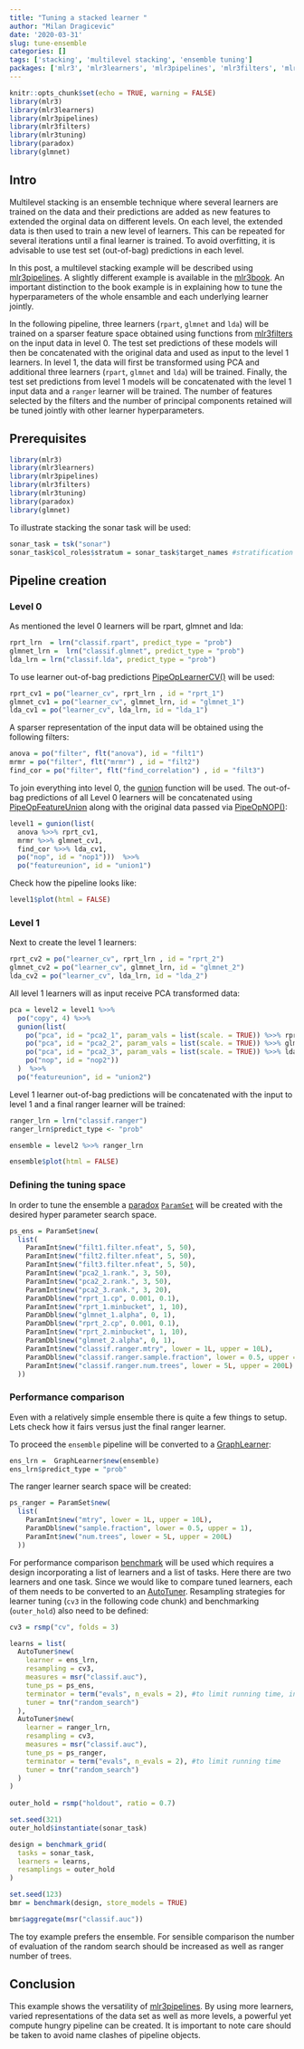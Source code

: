 ```yaml
---
title: "Tuning a stacked learner "
author: "Milan Dragicevic"
date: '2020-03-31'
slug: tune-ensemble
categories: []
tags: ['stacking', 'multilevel stacking', 'ensemble tuning']
packages: ['mlr3', 'mlr3learners', 'mlr3pipelines', 'mlr3filters', 'mlr3tuning', 'paradox', 'glmnet']
---
```


```r
knitr::opts_chunk$set(echo = TRUE, warning = FALSE)
library(mlr3)
library(mlr3learners)
library(mlr3pipelines)
library(mlr3filters)
library(mlr3tuning)
library(paradox)
library(glmnet)
```

## Intro 

Multilevel stacking is an ensemble technique where several learners are trained on the data and their predictions are added as new features to extended the orginal data on different levels.
On each level, the extended data is then used to train a new level of learners.
This can be repeated for several iterations until a final learner is trained.
To avoid overfitting, it is advisable to use test set (out-of-bag) predictions in each level.   

In this post, a multilevel stacking example will be described using [mlr3pipelines](https://mlr3pipelines.mlr-org.com/articles/introduction.html). 
A slightly different example is available in the [mlr3book](https://mlr3book.mlr-org.com/pipe-nonlinear.html#multilevel-stacking). 
An important distinction to the book example is in explaining how to tune the hyperparameters of the whole ensamble and each underlying learner jointly.  

In the following pipeline, three learners (`rpart`, `glmnet` and `lda`) will be trained on a sparser feature space obtained using functions from [mlr3filters](https://mlr3filters.mlr-org.com/) on the input data in level 0. 
The test set predictions of these models will then be concatenated with the original data and used as input to the level 1 learners. 
In level 1, the data will first be transformed using PCA and additional three learners (`rpart`, `glmnet` and `lda`) will be trained. 
Finally, the test set predictions from level 1 models will be concatenated with the level 1 input data and a `ranger` learner will be trained. 
The number of features selected by the filters and the number of principal components retained will be tuned jointly with other learner hyperparameters.

## Prerequisites

```r
library(mlr3)
library(mlr3learners)
library(mlr3pipelines)
library(mlr3filters)
library(mlr3tuning)
library(paradox)
library(glmnet)
```

To illustrate stacking the sonar task will be used:

```r
sonar_task = tsk("sonar")
sonar_task$col_roles$stratum = sonar_task$target_names #stratification
```


## Pipeline creation

### Level 0 

As mentioned the level 0 learners will be rpart, glmnet and lda:

```r
rprt_lrn  = lrn("classif.rpart", predict_type = "prob")
glmnet_lrn =  lrn("classif.glmnet", predict_type = "prob")
lda_lrn = lrn("classif.lda", predict_type = "prob")
```

To use learner out-of-bag predictions [PipeOpLearnerCV()](https://mlr3pipelines.mlr-org.com/reference/mlr_pipeops_learner_cv.html) will be used:  

```r
rprt_cv1 = po("learner_cv", rprt_lrn , id = "rprt_1")
glmnet_cv1 = po("learner_cv", glmnet_lrn, id = "glmnet_1")
lda_cv1 = po("learner_cv", lda_lrn, id = "lda_1")
```

A sparser representation of the input data will be obtained using the following filters:  

```r
anova = po("filter", flt("anova"), id = "filt1")
mrmr = po("filter", flt("mrmr") , id = "filt2")
find_cor = po("filter", flt("find_correlation") , id = "filt3")
```

To join everything into level 0, the  [gunion](https://mlr3pipelines.mlr-org.com/reference/gunion.html) function will be used. 
The out-of-bag predictions of all Level 0 learners will be concatenated using [PipeOpFeatureUnion](https://mlr3pipelines.mlr-org.com/reference/mlr_pipeops_featureunion.html) along with the original data passed via [PipeOpNOP()](https://mlr3pipelines.mlr-org.com/reference/mlr_pipeops_nop.html):  

```r
level1 = gunion(list(
  anova %>>% rprt_cv1,
  mrmr %>>% glmnet_cv1,
  find_cor %>>% lda_cv1,
  po("nop", id = "nop1")))  %>>%
  po("featureunion", id = "union1")
```

Check how the pipeline looks like:  

```r
level1$plot(html = FALSE)
```

### Level 1

Next to create the level 1 learners:

```r
rprt_cv2 = po("learner_cv", rprt_lrn , id = "rprt_2")
glmnet_cv2 = po("learner_cv", glmnet_lrn, id = "glmnet_2")
lda_cv2 = po("learner_cv", lda_lrn, id = "lda_2")
```

All level 1 learners will as input receive PCA transformed data:

```r
pca = level2 = level1 %>>%
  po("copy", 4) %>>%
  gunion(list(
    po("pca", id = "pca2_1", param_vals = list(scale. = TRUE)) %>>% rprt_cv2,
    po("pca", id = "pca2_2", param_vals = list(scale. = TRUE)) %>>% glmnet_cv2,
    po("pca", id = "pca2_3", param_vals = list(scale. = TRUE)) %>>% lda_cv2,
    po("nop", id = "nop2"))
  )  %>>%
  po("featureunion", id = "union2")
```

Level 1 learner out-of-bag predictions will be concatenated with the input to level 1 and a final ranger learner will be trained:  

```r
ranger_lrn = lrn("classif.ranger")
ranger_lrn$predict_type <- "prob"

ensemble = level2 %>>% ranger_lrn

ensemble$plot(html = FALSE)
```

### Defining the tuning space

In order to tune the ensemble a [paradox](https://paradox.mlr-org.com/) [`ParamSet`](https://paradox.mlr-org.com/reference/ParamSet.html) will be created with the desired hyper parameter search space. 

```r
ps_ens = ParamSet$new(
  list(
    ParamInt$new("filt1.filter.nfeat", 5, 50),
    ParamInt$new("filt2.filter.nfeat", 5, 50),
    ParamInt$new("filt3.filter.nfeat", 5, 50),
    ParamInt$new("pca2_1.rank.", 3, 50),
    ParamInt$new("pca2_2.rank.", 3, 50),
    ParamInt$new("pca2_3.rank.", 3, 20),
    ParamDbl$new("rprt_1.cp", 0.001, 0.1),
    ParamInt$new("rprt_1.minbucket", 1, 10),
    ParamDbl$new("glmnet_1.alpha", 0, 1),
    ParamDbl$new("rprt_2.cp", 0.001, 0.1),
    ParamInt$new("rprt_2.minbucket", 1, 10),
    ParamDbl$new("glmnet_2.alpha", 0, 1),
    ParamInt$new("classif.ranger.mtry", lower = 1L, upper = 10L),
    ParamDbl$new("classif.ranger.sample.fraction", lower = 0.5, upper = 1),
    ParamInt$new("classif.ranger.num.trees", lower = 5L, upper = 200L)
  ))
```

### Performance comparison

Even with a relatively simple ensemble there is quite a few things to setup. 
Lets check how it fairs versus just the final ranger learner.

To proceed the `ensemble` pipeline will be converted to a [GraphLearner](https://mlr3pipelines.mlr-org.com/reference/mlr_learners_graph.html):  

```r
ens_lrn =  GraphLearner$new(ensemble)
ens_lrn$predict_type = "prob"
```

The ranger learner search space will be created:

```r
ps_ranger = ParamSet$new(
  list(
    ParamInt$new("mtry", lower = 1L, upper = 10L),
    ParamDbl$new("sample.fraction", lower = 0.5, upper = 1),
    ParamInt$new("num.trees", lower = 5L, upper = 200L)
  ))
```

For performance comparison [benchmark](https://mlr3.mlr-org.com/reference/benchmark.html) will be used which requires a design incorporating a list of learners and a list of tasks. 
Here there are two learners and one task. 
Since we would like to compare tuned learners, each of them needs to be converted to an [AutoTuner](https://mlr3tuning.mlr-org.com/reference/AutoTuner.html). 
Resampling strategies for learner tuning (`cv3` in the following code chunk) and benchmarking (`outer_hold`) also need to be defined:  

```r
cv3 = rsmp("cv", folds = 3)

learns = list(
  AutoTuner$new(
    learner = ens_lrn,
    resampling = cv3,
    measures = msr("classif.auc"),
    tune_ps = ps_ens,
    terminator = term("evals", n_evals = 2), #to limit running time, increase for sensible comparison 
    tuner = tnr("random_search")
  ),
  AutoTuner$new(
    learner = ranger_lrn,
    resampling = cv3,
    measures = msr("classif.auc"),
    tune_ps = ps_ranger,
    terminator = term("evals", n_evals = 2), #to limit running time
    tuner = tnr("random_search")
  )
)
  
outer_hold = rsmp("holdout", ratio = 0.7)

set.seed(321)
outer_hold$instantiate(sonar_task)

design = benchmark_grid(
  tasks = sonar_task,
  learners = learns,
  resamplings = outer_hold
)

set.seed(123)
bmr = benchmark(design, store_models = TRUE)

bmr$aggregate(msr("classif.auc"))
```

The toy example prefers the ensemble. 
For sensible comparison the number of evaluation of the random search should be increased as well as ranger number of trees. 

## Conclusion

This example shows the versatility of [mlr3pipelines](https://mlr3pipelines.mlr-org.com/articles/introduction.html).
By using more learners, varied representations of the data set as well as more levels, a powerful yet compute hungry pipeline can be created. 
It is important to note care should be taken to avoid name clashes of pipeline objects. 
